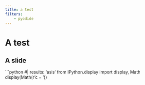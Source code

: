 ```yaml
---
title: a test
filters:
    - pyodide
---
```


# A test

## A slide

```python
#| results: 'asis'
from IPython.display import display, Math
display(Math(r'c = \sqrt{a^2 + b^2}'))